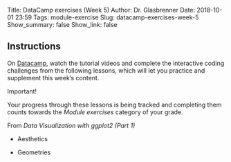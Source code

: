 Title: DataCamp exercises (Week 5)
Author: Dr. Glasbrenner
Date: 2018-10-01 23:59
Tags: module-exercise
Slug: datacamp-exercises-week-5
Show_summary: false
Show_link: false

## Instructions

On [Datacamp][datacamp-url], watch the tutorial videos and complete the interactive coding challenges from the following lessons, which will let you practice and supplement this week's content.

::::: {.callout .secondary}
[Important!]{.h3}

Your progress through these lessons is being tracked and completing them counts towards the *Module exercises* category of your grade. 
:::::

[From *Data Visualization with ggplot2 (Part 1)*]{.h4}

*   Aesthetics

*   Geometries

[datacamp-url]: https://datacamp.com
